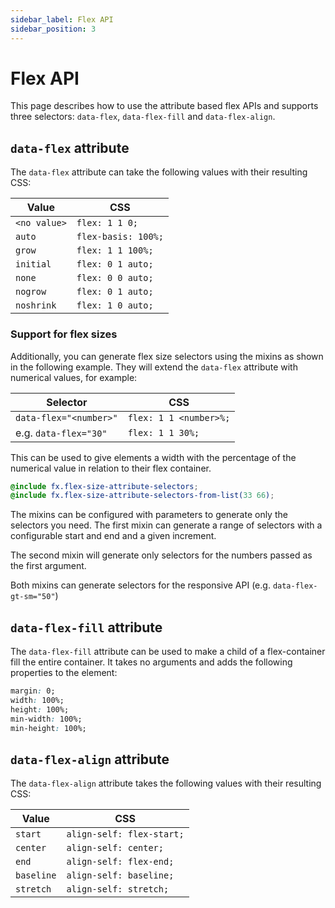 ```yaml
---
sidebar_label: Flex API
sidebar_position: 3
---
```


# Flex API

This page describes how to use the attribute based flex APIs and supports three selectors: `data-flex`, `data-flex-fill` and `data-flex-align`.

## `data-flex` attribute

The `data-flex` attribute can take the following values with their resulting CSS:

| Value        | CSS                 |
|--------------|---------------------|
| `<no value>` | `flex: 1 1 0;`      |
| `auto`       | `flex-basis: 100%;` |
| `grow`       | `flex: 1 1 100%;`   |
| `initial`    | `flex: 0 1 auto;`   |
| `none`       | `flex: 0 0 auto;`   |
| `nogrow`     | `flex: 0 1 auto;`   |
| `noshrink`   | `flex: 1 0 auto;`   |

### Support for flex sizes

Additionally, you can generate flex size selectors using the mixins as shown in the following example. They will extend the `data-flex` attribute
with numerical values, for example:

| Selector               | CSS                    |
|------------------------|------------------------|
| `data-flex="<number>"` | `flex: 1 1 <number>%;` |
| e.g. `data-flex="30"`  | `flex: 1 1 30%;`       |

This can be used to give elements a width with the percentage of the numerical value in relation to their flex container.

```scss
@include fx.flex-size-attribute-selectors;
@include fx.flex-size-attribute-selectors-from-list(33 66);
```

The mixins can be configured with parameters to generate only the selectors you need. The first mixin can generate a range of selectors with a configurable
start and end and a given increment.

The second mixin will generate only selectors for the numbers passed as the first argument.

Both mixins can generate selectors for the responsive API (e.g. `data-flex-gt-sm="50"`)

## `data-flex-fill` attribute

The `data-flex-fill` attribute can be used to make a child of a flex-container fill the entire container.
It takes no arguments and adds the following properties to the element:

```css
margin: 0;
width: 100%;
height: 100%;
min-width: 100%;
min-height: 100%;
```

## `data-flex-align` attribute

The `data-flex-align` attribute takes the following values with their resulting CSS:

| Value      | CSS                       |
|------------|---------------------------|
| `start`    | `align-self: flex-start;` |
| `center`   | `align-self: center;`     |
| `end`      | `align-self: flex-end;`   |
| `baseline` | `align-self: baseline;`   |
| `stretch`  | `align-self: stretch;`    |